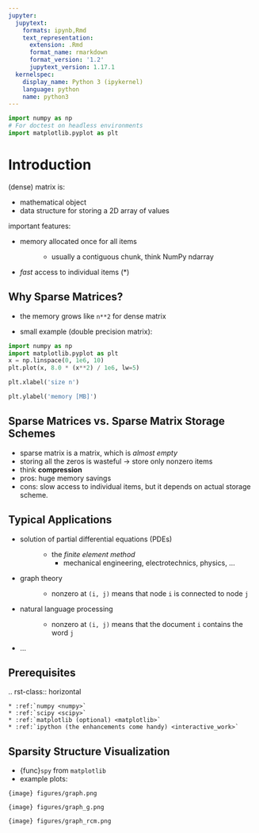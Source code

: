 ```yaml
---
jupyter:
  jupytext:
    formats: ipynb,Rmd
    text_representation:
      extension: .Rmd
      format_name: rmarkdown
      format_version: '1.2'
      jupytext_version: 1.17.1
  kernelspec:
    display_name: Python 3 (ipykernel)
    language: python
    name: python3
---
```


```python
import numpy as np
# For doctest on headless environments
import matplotlib.pyplot as plt
```
# Introduction

(dense) matrix is:

- mathematical object
- data structure for storing a 2D array of values

important features:

- memory allocated once for all items
  : - usually a contiguous chunk, think NumPy ndarray
- *fast* access to individual items (\*)

## Why Sparse Matrices?

- the memory grows like `n**2` for dense matrix

- small example (double precision matrix):

```python
import numpy as np
import matplotlib.pyplot as plt
x = np.linspace(0, 1e6, 10)
plt.plot(x, 8.0 * (x**2) / 1e6, lw=5)
```

```python
plt.xlabel('size n')
```

```python
plt.ylabel('memory [MB]')
```

## Sparse Matrices vs. Sparse Matrix Storage Schemes

- sparse matrix is a matrix, which is *almost empty*
- storing all the zeros is wasteful -> store only nonzero items
- think **compression**
- pros: huge memory savings
- cons: slow access to individual items, but it depends on actual storage scheme.

## Typical Applications

- solution of partial differential equations (PDEs)
  : - the *finite element method*
    - mechanical engineering, electrotechnics, physics, ...

- graph theory
  : - nonzero at `(i, j)` means that node `i` is connected to node `j`

- natural language processing
  : - nonzero at `(i, j)` means that the document `i` contains the word `j`

- ...

## Prerequisites

.. rst-class:: horizontal

    * :ref:`numpy <numpy>`
    * :ref:`scipy <scipy>`
    * :ref:`matplotlib (optional) <matplotlib>`
    * :ref:`ipython (the enhancements come handy) <interactive_work>`

## Sparsity Structure Visualization

- {func}`spy` from `matplotlib`
- example plots:

```{image} figures/graph.png
```

```{image} figures/graph_g.png
```

```{image} figures/graph_rcm.png
```